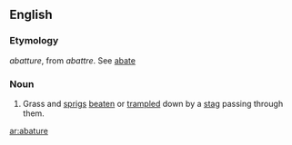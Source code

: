 ==English==

===Etymology===
{{etyl|fr}} ''abatture'', from ''abattre''. See [[abate]]

===Noun===
{{en-noun|-}}

# {{obsolete}} Grass and [[sprigs]] [[beaten]] or [[trampled]] down by a [[stag]] passing through them.

[[ar:abature]]